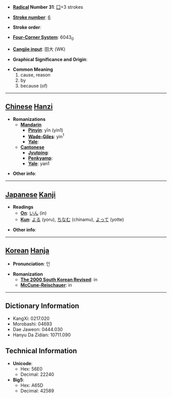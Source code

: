 * '''[[Wiktionary:Chinese radical index| Radical]] Number 31''': [[Wiktionary:Chinese radical index 囗|囗]]+3 strokes

* '''[[Wiktionary:Chinese total strokes index|Stroke number]]''': [[Wiktionary:Chinese total strokes index 6|6]]

* '''Stroke order''': 

* '''[[Wiktionary:Chinese four corner index|Four-Corner System]]''': 6043<sub>0</sub>

* '''[[Wiktionary:Chinese Cangjie index|Cangjie input]]''': 田大 (WK)

* '''Graphical Significance and Origin''': 

* '''Common Meaning'''
*#cause, reason
*# by
*# because (of)


----

== [[Chinese]] [[Hanzi]] ==

* '''Romanizations'''
** '''[[Mandarin]]'''
*** '''[[Pinyin]]''': yīn (yin1)
*** '''[[Wade-Giles]]''': yin<sup>1</sup>
*** '''[[Yale]]''': 
** '''[[Cantonese]]'''
*** '''[[Jyutping]]''':
*** '''[[Penkyamp]]''': 
*** '''[[Yale]]''': yan1

* '''Other info''': 

----

== [[Japanese]] [[Kanji]] ==

* '''Readings'''
** '''[[On]]''': [[いん]] (in)
** '''[[Kun]]''': [[よる]] (yoru), [[ちなむ]] (chinamu), [[よって]] (yotte)

* '''Other info''':  

----

== [[Korean]] [[Hanja]] ==

* '''Pronunciation''': 인

* '''Romanization'''
** '''[[The 2000 South Korean Revised Romanization|The 2000 South Korean Revised]]''': in
** '''[[McCune-Reischauer]]''': in

----

== Dictionary Information ==

* KangXi: 0217.020
* Morobashi: 04693
* Dae Jaweon: 0444.030
* Hanyu Da Zidian: 10711.090

== Technical Information ==

* '''Unicode''':
** Hex: 56E0
** Decimal: 22240
* '''Big5''':
** Hex: A65D
** Decimal: 42589